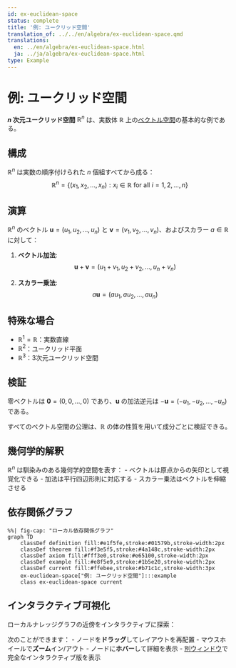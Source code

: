 ```yaml
---
id: ex-euclidean-space
status: complete
title: '例: ユークリッド空間'
translation_of: ../../en/algebra/ex-euclidean-space.qmd
translations:
  en: ../en/algebra/ex-euclidean-space.html
  ja: ../ja/algebra/ex-euclidean-space.html
type: Example
---
```


# 例: ユークリッド空間 {#ex-euclidean-space}

**$n$ 次元ユークリッド空間** $\mathbb{R}^n$ は、実数体 $\mathbb{R}$ 上の[ベクトル空間](def-vector-space.qmd)の基本的な例である。

## 構成

$\mathbb{R}^n$ は実数の順序付けられた $n$ 個組すべてから成る：
$$\mathbb{R}^n = \{(x_1, x_2, \ldots, x_n) : x_i \in \mathbb{R} \text{ for all } i = 1, 2, \ldots, n\}$$

## 演算

$\mathbb{R}^n$ のベクトル $\mathbf{u} = (u_1, u_2, \ldots, u_n)$ と $\mathbf{v} = (v_1, v_2, \ldots, v_n)$、およびスカラー $a \in \mathbb{R}$ に対して：

1. **ベクトル加法**:
   $$\mathbf{u} + \mathbf{v} = (u_1 + v_1, u_2 + v_2, \ldots, u_n + v_n)$$

2. **スカラー乗法**:
   $$a\mathbf{u} = (au_1, au_2, \ldots, au_n)$$

## 特殊な場合

- $\mathbb{R}^1 = \mathbb{R}$：実数直線
- $\mathbb{R}^2$：ユークリッド平面
- $\mathbb{R}^3$：3次元ユークリッド空間

## 検証

零ベクトルは $\mathbf{0} = (0, 0, \ldots, 0)$ であり、$\mathbf{u}$ の加法逆元は $-\mathbf{u} = (-u_1, -u_2, \ldots, -u_n)$ である。

すべてのベクトル空間の公理は、$\mathbb{R}$ の体の性質を用いて成分ごとに検証できる。

## 幾何学的解釈

$\mathbb{R}^n$ は馴染みのある幾何学的空間を表す：
- ベクトルは原点からの矢印として視覚化できる
- 加法は平行四辺形則に対応する
- スカラー乗法はベクトルを伸縮させる

## 依存関係グラフ

```mermaid
%%| fig-cap: "ローカル依存関係グラフ"
graph TD
    classDef definition fill:#e1f5fe,stroke:#01579b,stroke-width:2px
    classDef theorem fill:#f3e5f5,stroke:#4a148c,stroke-width:2px
    classDef axiom fill:#fff3e0,stroke:#e65100,stroke-width:2px
    classDef example fill:#e8f5e9,stroke:#1b5e20,stroke-width:2px
    classDef current fill:#ffebee,stroke:#b71c1c,stroke-width:3px
    ex-euclidean-space["例: ユークリッド空間"]:::example
    class ex-euclidean-space current
```

## インタラクティブ可視化

ローカルナレッジグラフの近傍をインタラクティブに探索：

::: {.graph-viz data-id="ex-euclidean-space" data-width="700" data-height="500"}
:::

次のことができます：
- ノードを**ドラッグ**してレイアウトを再配置
- マウスホイールで**ズーム**イン/アウト
- ノードに**ホバー**して詳細を表示
- [別ウィンドウ](../../output/interactive/ja/ex-euclidean-space.html){target="_blank"}で完全なインタラクティブ版を表示
